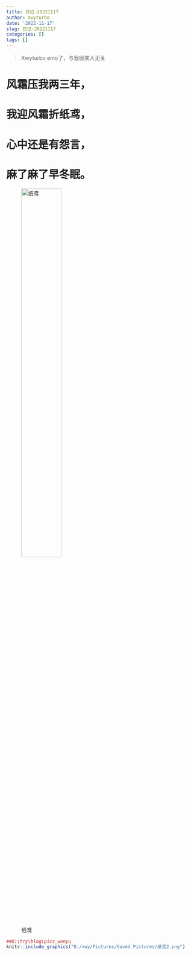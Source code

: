 ```yaml
---
title: 日记-20221117
author: Xwyturbo
date: '2022-11-17'
slug: 日记-20221117
categories: []
tags: []
---
```




> Xwyturbo emo了，与我徐某人无关

#  风霜压我两三年，


#  我迎风霜折纸鸢，


#  心中还是有怨言，


#  麻了麻了早冬眠。

![纸鸢](https://github.com/Xwyturbo/tryblog/tree/main/pics_wenyu/纸鸢.jpg){width=50%}

```r
##D:\try\blog\pics_wenyu
knitr::include_graphics("D:/xwy/Pictures/Saved Pictures/纸鸢2.png")
```

